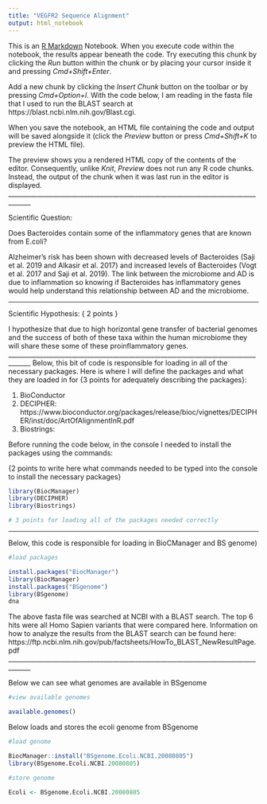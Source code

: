 ```yaml
---
title: "VEGFR2 Sequence Alignment"
output: html_notebook
---
```


This is an [R Markdown](http://rmarkdown.rstudio.com) Notebook. When you execute code within the notebook, the results appear beneath the code. Try executing this chunk by clicking the *Run* button within the chunk or by placing your cursor inside it and pressing *Cmd+Shift+Enter*. 

Add a new chunk by clicking the *Insert Chunk* button on the toolbar or by pressing *Cmd+Option+I*.
With the code below, I am reading in the fasta file that I used to run the BLAST search at https://blast.ncbi.nlm.nih.gov/Blast.cgi. 

When you save the notebook, an HTML file containing the code and output will be saved alongside it (click the *Preview* button or press *Cmd+Shift+K* to preview the HTML file). 

The preview shows you a rendered HTML copy of the contents of the editor. Consequently, unlike *Knit*, *Preview* does not run any R code chunks. Instead, the output of the chunk when it was last run in the editor is displayed.
_____________________________________________________________________________________

Scientific Question:

Does Bacteroides contain some of the inflammatory genes that are known from E.coli?

Alzheimer’s risk has been shown with decreased levels of Bacteroides (Saji et al. 2019 and Alkasir et al. 2017)  and increased levels of Bacteroides (Vogt et al. 2017 and Saji et al. 2019). The link between the microbiome and AD is due to inflammation so knowing if Bacteroides has inflammatory genes would help understand this relationship between AD and the microbiome.  


_____________________________________________________________________________________
Scientific Hypothesis: { 2 points } 

I hypothesize that due to high horizontal gene transfer of bacterial genomes and the success of both of these taxa within the human microbiome they will share these some of these proinflammatory genes.
_____________________________________________________________________________________
Below, this bit of code is responsible for loading in all of the necessary packages. Here is where I will define the packages and what they are loaded in for {3 points for adequately describing the packages}:

1) BioConductor
2) DECIPHER: https://www.bioconductor.org/packages/release/bioc/vignettes/DECIPHER/inst/doc/ArtOfAlignmentInR.pdf
3) Biostrings:

Before running the code below, in the console I needed to install the packages using the commands:

{2 points to write here what commands needed to be typed into the console to install the necessary packages}

```r
library(BiocManager)
library(DECIPHER)
library(Biostrings)

# 3 points for loading all of the packages needed correctly
```

_____________________________________________________________________________________

Below, this code is responsible for loading in BioCManager and BS genome)
```r
#load packages

install.packages("BiocManager")
library(BiocManager)
install.packages("BSgenome")
library(BSgenome)
dna
```
The above fasta file was searched at NCBI with a BLAST search. The top 6 hits were all Homo Sapien variants that were compared here. Information on how to analyze the results from the BLAST search can be found here: https://ftp.ncbi.nlm.nih.gov/pub/factsheets/HowTo_BLAST_NewResultPage.pdf
_____________________________________________________________________________________

Below we can see what genomes are available in BSgenome

```r
#view available genomes

available.genomes()
```
Below loads and stores the ecoli genome from BSgenome

```r
#load genome

BiocManager::install("BSgenome.Ecoli.NCBI.20080805")
library(BSgenome.Ecoli.NCBI.20080805)

#store genome

Ecoli <- BSgenome.Ecoli.NCBI.20080805
```

